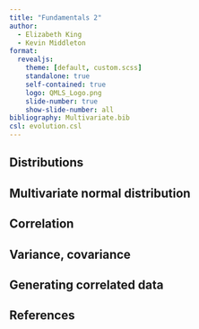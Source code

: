 ```yaml
---
title: "Fundamentals 2"
author:
  - Elizabeth King
  - Kevin Middleton
format:
  revealjs:
    theme: [default, custom.scss]
    standalone: true
    self-contained: true
    logo: QMLS_Logo.png
    slide-number: true
    show-slide-number: all
bibliography: Multivariate.bib
csl: evolution.csl
---
```


## Distributions

## Multivariate normal distribution

## Correlation

## Variance, covariance

## Generating correlated data


## References

::: {#refs}
:::

